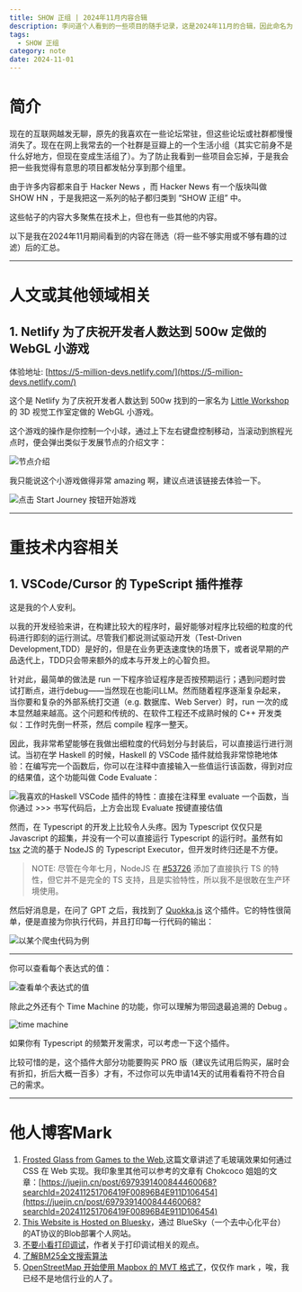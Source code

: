```yaml
---
title: SHOW 正组 | 2024年11月内容合辑
description: 李问道个人看到的一些项目的随手记录，这是2024年11月的合辑，因此命名为：SHOW 正组 | 2024年11月内容合辑 
tags:
  - SHOW 正组
category: note
date: 2024-11-01 
---
```


# 简介

现在的互联网越发无聊，原先的我喜欢在一些论坛常驻，但这些论坛或社群都慢慢消失了。现在在网上我常去的一个社群是豆瓣上的一个生活小组（其实它前身不是什么好地方，但现在变成生活组了）。为了防止我看到一些项目会忘掉，于是我会把一些我觉得有意思的项目都发帖分享到那个组里。

由于许多内容都来自于 Hacker News ，而 Hacker News 有一个版块叫做 SHOW HN ，于是我把这一系列的帖子都归类到 “SHOW 正组” 中。

这些帖子的内容大多聚焦在技术上，但也有一些其他的内容。

以下是我在2024年11月期间看到的内容在筛选（将一些不够实用或不够有趣的过滤）后的汇总。

***

# 人文或其他领域相关

## 1. Netlify 为了庆祝开发者人数达到 500w 定做的 WebGL 小游戏

体验地址: [https://5-million-devs.netlify.com/](https://5-million-devs.netlify.com/)

这个是 Netlify 为了庆祝开发者人数达到 500w 找到的一家名为 [Little Workshop](https://www.littleworkshop.fr/) 的 3D 视觉工作室定做的 WebGL 小游戏。

这个游戏的操作是你控制一个小球，通过上下左右键盘控制移动，当滚动到旅程光点时，便会弹出类似于发展节点的介绍文字：

![节点介绍](/img/SHOW正组十一月合辑2024/1-2-netlify.png)

我只能说这个小游戏做得非常 amazing 啊，建议点进该链接去体验一下。

![点击 Start Journey 按钮开始游戏](/img/SHOW正组十一月合辑2024/1-1-netlify.png)


***

# 重技术内容相关

## 1. VSCode/Cursor 的 TypeScript 插件推荐

这是我的个人安利。

以我的开发经验来讲，在构建比较大的程序时，最好能够对程序比较细的粒度的代码进行即刻的运行测试。尽管我们都说测试驱动开发（Test-Driven Development,TDD）是好的，但是在业务更迭速度快的场景下，或者说早期的产品迭代上，TDD只会带来额外的成本与开发上的心智负担。

针对此，最简单的做法是 run 一下程序验证程序是否按预期运行；遇到问题时尝试打断点，进行debug——当然现在也能问LLM。然而随着程序逐渐复杂起来，当你要和复杂的外部系统打交道（e.g. 数据库、Web Server）时，run 一次的成本显然越来越高。这个问题和传统的、在软件工程还不成熟时候的 C++ 开发类似：工作时先倒一杯茶，然后 compile 程序一整天。

因此，我非常希望能够在我做出细粒度的代码划分与封装后，可以直接运行进行测试。当初在学 Haskell 的时候，Haskell 的 VSCode 插件就给我非常惊艳地体验：在编写完一个函数后，你可以在注释中直接输入一些值运行该函数，得到对应的结果值，这个功能叫做 Code Evaluate：

![我喜欢的Haskell VSCode 插件的特性：直接在注释里 evaluate 一个函数，当你通过 >>> 书写代码后，上方会出现 Evaluate 按键直接估值](/img/SHOW正组十一月合辑2024/Haskell-Evaulate.png)

然而，在 Typescript 的开发上比较令人头疼。因为 Typescript 仅仅只是 Javascript 的超集，并没有一个可以直接运行 Typescript 的运行时。虽然有如 [tsx](https://tsx.is/) 之流的基于 NodeJS 的 Typescript Executor，但开发时终归还是不方便。

> NOTE:  尽管在今年七月，NodeJS 在 [#53726](https://github.com/nodejs/node/pull/53725) 添加了直接执行 TS 的特性，但它并不是完全的 TS 支持，且是实验特性，所以我不是很敢在生产环境使用。

然后好消息是，在问了 GPT 之后，我找到了 [Quokka.js](https://quokkajs.com/) 这个插件。它的特性很简单，便是直接为你执行代码，并且打印每一行代码的输出：

![以某个爬虫代码为例](/img/SHOW正组十一月合辑2024/Quokkajs.png)
*** 

你可以查看每个表达式的值：

![查看单个表达式的值](/img/SHOW正组十一月合辑2024/查看表达式的值.png)

除此之外还有个 Time Machine 的功能，你可以理解为带回退最追溯的 Debug 。

![time machine](/img/SHOW正组十一月合辑2024/TImeMachine.png)

如果你有 Typescript 的频繁开发需求，可以考虑一下这个插件。

比较可惜的是，这个插件大部分功能要购买 PRO 版（建议先试用后购买，届时会有折扣，折后大概一百多）才有，不过你可以先申请14天的试用看看符不符合自己的需求。


*** 

# 他人博客Mark

1. [Frosted Glass from Games to the Web](https://www.tyleo.com/html-glass.html),这篇文章讲述了毛玻璃效果如何通过 CSS 在 Web 实现。我印象里其他可以参考的文章有 Chokcoco 姐姐的文章：[https://juejin.cn/post/6979391400844460068?searchId=202411251706419F00896B4E911D106454](https://juejin.cn/post/6979391400844460068?searchId=202411251706419F00896B4E911D106454)
2. [This Website is Hosted on Bluesky](https://danielmangum.com/posts/this-website-is-hosted-on-bluesky/)，通过 BlueSky（一个去中心化平台）的AT协议的Blob部署个人网站。
3. [不要小看打印调试](https://blog.startifact.com/posts/print-debugging/)，作者关于打印调试相关的观点。
4. [了解BM25全文搜索算法](https://emschwartz.me/understanding-the-bm25-full-text-search-algorithm/)
5. [OpenStreetMap 开始使用 Mapbox 的 MVT 格式了](https://tech.marksblogg.com/osm-mvt-vector-tiles.html)，仅仅作 mark ，唉，我已经不是地信行业的人了。